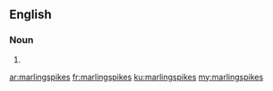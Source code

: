 ==English==

===Noun===
{{head|en|plural}}

# {{plural of|marlingspike|lang=en}}

[[ar:marlingspikes]]
[[fr:marlingspikes]]
[[ku:marlingspikes]]
[[my:marlingspikes]]